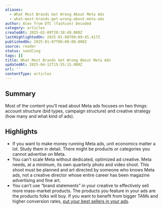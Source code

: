 ```yaml
---
aliases:
  - What Most Brands Get Wrong About Meta Ads
  - what-most-brands-get-wrong-about-meta-ads
author: Alex from DTC (fashion) Decoded
category: articles
createdAt: 2025-02-09T20:38:49.000Z
lastHighlightedOn: 2025-01-08T09:09:45.417Z
publishedOn: 2025-01-07T00:00:00.000Z
source: reader
status: seedling
tags: []
title: What Most Brands Get Wrong About Meta Ads
updatedAt: 2025-04-12T15:55:15.000Z
url: ''
contentType: articles
---
```

## Summary

Most of the content you’ll read about Meta ads focuses on two things: account structure (bid types, campaign structure) and creative strategy (how many and what kind of ads).

## Highlights

- If you want to make money running Meta ads, unit economics matter a lot. Study them in detail. There might be products or categories you cannot advertise on Meta.
- You can’t scale Meta without dedicated, optimized ad creative. Meta needs, at a minimum, its own quarterly photo and video shoot. This shoot must be planned and art directed by someone who knows Meta ads, not a creative director whose entire career has been magazine advertising and fine art.
- You can’t use “brand statements” in your creative to effectively sell more mass-market products. The products you feature in your ads are the products folks will buy. If you want to benefit from bigger TAMs and higher conversion rates, [put your best sellers in your ads](https://click.convertkit-mail2.com/xmugzw6gz4b6hp85d3pf5h29ozdlltn/kkhmh6hlpd7xm6tl/aHR0cHM6Ly9kdGNmYXNoaW9uZGVjb2RlZC5jb20vcG9zdHMvNS1waWxsYXJzLW9mLWEtbWV0YS1hZHMtcHJvZHVjdC1hc3NvcnRtZW50).
